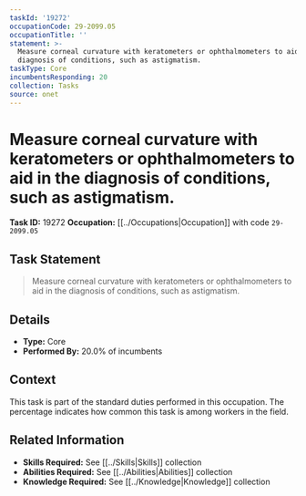 ```yaml
---
taskId: '19272'
occupationCode: 29-2099.05
occupationTitle: ''
statement: >-
  Measure corneal curvature with keratometers or ophthalmometers to aid in the
  diagnosis of conditions, such as astigmatism.
taskType: Core
incumbentsResponding: 20
collection: Tasks
source: onet
---
```

# Measure corneal curvature with keratometers or ophthalmometers to aid in the diagnosis of conditions, such as astigmatism.

**Task ID:** 19272
**Occupation:** [[../Occupations|Occupation]] with code `29-2099.05`

## Task Statement

> Measure corneal curvature with keratometers or ophthalmometers to aid in the diagnosis of conditions, such as astigmatism.

## Details

- **Type:** Core
- **Performed By:** 20.0% of incumbents

## Context

This task is part of the standard duties performed in this occupation. The percentage indicates how common this task is among workers in the field.

## Related Information

- **Skills Required:** See [[../Skills|Skills]] collection
- **Abilities Required:** See [[../Abilities|Abilities]] collection
- **Knowledge Required:** See [[../Knowledge|Knowledge]] collection
